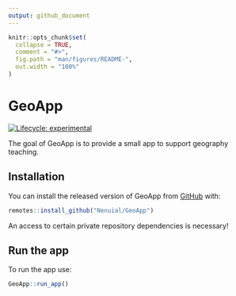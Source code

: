 ```yaml
---
output: github_document
---
```


<!-- README.md is generated from README.Rmd. Please edit that file -->

```r
knitr::opts_chunk$set(
  collapse = TRUE,
  comment = "#>",
  fig.path = "man/figures/README-",
  out.width = "100%"
)
```

# GeoApp

<!-- badges: start -->
[![Lifecycle: experimental](https://img.shields.io/badge/lifecycle-experimental-orange.svg)](https://www.tidyverse.org/lifecycle/#experimental)
<!-- badges: end -->

The goal of GeoApp is to provide a small app to support geography teaching.

## Installation

You can install the released version of GeoApp from [GitHub](https://github.com) with:

``` r
remotes::install_github("Nenuial/GeoApp")
```

An access to certain private repository dependencies is necessary!

## Run the app

To run the app use:

``` r
GeoApp::run_app()
```

